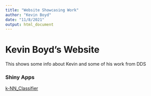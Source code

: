 ```yaml
---
title: "Website Showcasing Work"
author: "Kevin Boyd"
date: "11/8/2021"
output: html_document
---
```


# Kevin Boyd's Website
This shows some info about Kevin and some of his work from DDS

### Shiny Apps
[k-NN_Classifier](https://kevinboyd76.shinyapps.io/k-NN_Classifier/)

